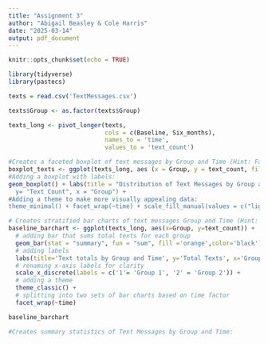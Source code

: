 ```yaml
---
title: "Assignment 3"
author: "Abigail Beasley & Cole Harris"
date: "2025-03-14"
output: pdf_document
---
```


```r
knitr::opts_chunk$set(echo = TRUE)
```

```r
library(tidyverse)
library(pastecs)

```

```r
texts = read.csv('TextMessages.csv')

```

```r
texts$Group <- as.factor(texts$Group)

texts_long <- pivot_longer(texts,
                           cols = c(Baseline, Six_months),
                           names_to = 'time',
                           values_to = 'text_count')
```

```r
#Creates a faceted boxplot of text messages by Group and Time (Hint: Faceted Boxplot)
boxplot_texts <- ggplot(texts_long, aes (x = Group, y = text_count, fill = Group))
#Adding a boxplot with labels:
geom_boxplot() + labs(title = "Distribution of Text Messages by Group and Time"' 
  y= "Text Count", x = "Group") +
#Adding a theme to make more visually appealing data:
theme_minimal() + facet_wrap(~time) + scale_fill_manual(values = c("lightblue", "lightgreen")


```

```r
# Creates stratified bar charts of text messages Group and Time (Hint: Faceted Bar Charts).
baseline_barchart <- ggplot(texts_long, aes(x=Group, y=text_count)) +
  # adding bar that sums total texts for each group
  geom_bar(stat = "summary", fun = "sum", fill ='orange',color='black') +
  # adding labels
  labs(title='Text totals by Group and Time', y='Total Texts', x='Group') +
  # renaming x-axis labels for clarity
  scale_x_discrete(labels = c('1'= 'Group 1', '2' = 'Group 2')) +
  # adding a theme 
  theme_classic() +
  # splitting into two sets of bar charts based on time factor
  facet_wrap(~time)

baseline_barchart
```

```r
#Creates summary statistics of Text Messages by Group and Time:


```
